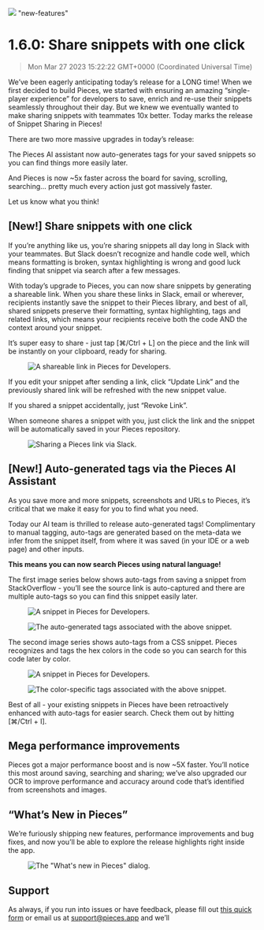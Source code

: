 ![](https://uploads-ssl.webflow.com/6143afec68f555387049efb3/630d813ca6f97d564bd1b167_ezgif_com-gif-maker50_cc386ead96cefd8e6537f68d6c7ef2c6_2000.png)
"new-features"
# 1.6.0: Share snippets with one click
> Mon Mar 27 2023 15:22:22 GMT+0000 (Coordinated Universal Time)
<p>We’ve been eagerly anticipating today’s release for a LONG time! When we first decided to build Pieces, we started
    with ensuring an amazing “single-player experience” for developers to save, enrich and re-use their snippets
    seamlessly throughout their day. But we knew we eventually wanted to make sharing snippets with teammates 10x
    better. Today marks the release of Snippet Sharing in Pieces!</p><p>There are two more massive upgrades in today’s
    release:</p><p>The Pieces AI assistant now auto-generates tags for your saved snippets so you can find things more
    easily later.</p><p>And Pieces is now ~5x faster across the board for saving, scrolling, searching… pretty much
    every action just got massively faster.</p><p>Let us know what you think!</p><h2 id="acjj3">[New!] Share snippets
    with one click</h2><p>If you’re anything like us, you’re sharing snippets all day long in Slack with your teammates.
    But Slack doesn’t recognize and handle code well, which means formatting is broken, syntax highlighting is wrong and
    good luck finding that snippet via search after a few messages.</p><p>With today’s upgrade to Pieces, you can now
    share snippets by generating a shareable link. When you share these links in Slack, email or wherever, recipients
    instantly save the snippet to their Pieces library, and best of all, shared snippets preserve their formatting,
    syntax highlighting, tags and related links, which means your recipients receive both the code AND the context
    around your snippet.</p><p>It’s super easy to share - just tap [⌘/Ctrl + L] on the piece and the link will be
    instantly on your clipboard, ready for sharing.</p><figure
    class="w-richtext-figure-type-image w-richtext-align-center" data-rt-type="image" data-rt-align="center">
    <div><img alt="A shareable link in Pieces for Developers."
              src="https://uploads-ssl.webflow.com/6143afec68f555387049efb3/630d813da6f97d83d1d1b1e4_ezgif_com-gif-maker43_0b71d82cca695949be430597d30528ac_800.png"/>
    </div>
</figure><p>If you edit your snippet after sending a link, click “Update Link” and the previously shared link will be
    refreshed with the new snippet value.</p><p>If you shared a snippet accidentally, just “Revoke Link”.</p><p>When
    someone shares a snippet with you, just click the link and the snippet will be automatically saved in your Pieces
    repository.</p><figure class="w-richtext-figure-type-image w-richtext-align-center" data-rt-type="image"
                           data-rt-align="center">
    <div><img alt="Sharing a Pieces link via Slack."
              src="https://uploads-ssl.webflow.com/6143afec68f555387049efb3/630d813da6f97d54b5d1b1fb_ezgif_com-gif-maker44_8bec658a891de44e686bae463ea6c7bd_800.png"/>
    </div>
</figure><h2 id="9s6ik">[New!] Auto-generated tags via the Pieces AI Assistant</h2><p>As you save more and more
    snippets, screenshots and URLs to Pieces, it’s critical that we make it easy for you to find what you need.</p>
<p>Today our AI team is thrilled to release auto-generated tags! Complimentary to manual tagging, auto-tags are
    generated based on the meta-data we infer from the snippet itself, from where it was saved (in your IDE or a web
    page) and other inputs.</p><p><strong>This means you can now search Pieces using natural language!</strong></p>
<p>The first image series below shows auto-tags from saving a snippet from StackOverflow - you’ll see the source link is
    auto-captured and there are multiple auto-tags so you can find this snippet easily later.</p><figure
    class="w-richtext-figure-type-image w-richtext-align-center" data-rt-type="image" data-rt-align="center">
    <div><img alt="A snippet in Pieces for Developers."
              src="https://uploads-ssl.webflow.com/6143afec68f555387049efb3/630d813da6f97d9031d1b1fa_ezgif_com-gif-maker45_671ddae8ee8d875abaeb8a5fe9fc2c65_800.png"/>
    </div>
</figure><figure class="w-richtext-figure-type-image w-richtext-align-center" data-rt-type="image"
                 data-rt-align="center">
    <div><img alt="The auto-generated tags associated with the above snippet."
              src="https://uploads-ssl.webflow.com/6143afec68f555387049efb3/630d813ea6f97df780d1b3cc_ezgif_com-gif-maker46_3222e20e55dec95a3cafde4f2633a939_800.png"/>
    </div>
</figure><p>The second image series shows auto-tags from a CSS snippet. Pieces recognizes and tags the hex colors in the
    code so you can search for this code later by color.</p><figure
    class="w-richtext-figure-type-image w-richtext-align-center" data-rt-type="image" data-rt-align="center">
    <div><img alt="A snippet in Pieces for Developers."
              src="https://uploads-ssl.webflow.com/6143afec68f555387049efb3/630d813fa6f97d2b20d1b4a4_ezgif_com-gif-maker47_7220b37fc5b1f7723353ec58b82648ef_800.png"/>
    </div>
</figure><figure class="w-richtext-figure-type-image w-richtext-align-center" data-rt-type="image"
                 data-rt-align="center">
    <div><img alt="The color-specific tags associated with the above snippet."
              src="https://uploads-ssl.webflow.com/6143afec68f555387049efb3/630d813da6f97d7db0d1b1e3_ezgif_com-gif-maker48_485bba266a3d6a98a8a83cd763b6b4ee_800.png"/>
    </div>
</figure><p>Best of all - your existing snippets in Pieces have been retroactively enhanced with auto-tags for easier
    search. Check them out by hitting [⌘/Ctrl + I].</p><h2 id="68jtu">Mega performance improvements</h2><p>Pieces got a
    major performance boost and is now ~5X faster. You’ll notice this most around saving, searching and sharing; we’ve
    also upgraded our OCR to improve performance and accuracy around code that’s identified from screenshots and
    images.</p><h2 id="csqnt">“What’s New in Pieces”</h2><p>We’re furiously shipping new features, performance
    improvements and bug fixes, and now you’ll be able to explore the release highlights right inside the app.</p>
<figure class="w-richtext-figure-type-image w-richtext-align-center" data-rt-type="image" data-rt-align="center">
    <div><img alt="The &quot;What&#39;s new in Pieces&quot; dialog."
              src="https://uploads-ssl.webflow.com/6143afec68f555387049efb3/630d813da6f97d0812d1b1fc_ezgif_com-gif-maker49_d165833b775499716436ed9869b295e1_800.png"/>
    </div>
</figure><h2 id="2t28q">Support</h2><p>As always, if you run into issues or have feedback, please fill out <a
    href="https://getpieces.typeform.com/to/mCjBSIjF" target="_blank" rel="noopener noreferrer">this quick form</a> or
    email us at <a href="mailto:support@pieces.app" target="_blank" rel="noopener noreferrer">support@pieces.app</a> and
    we’ll

